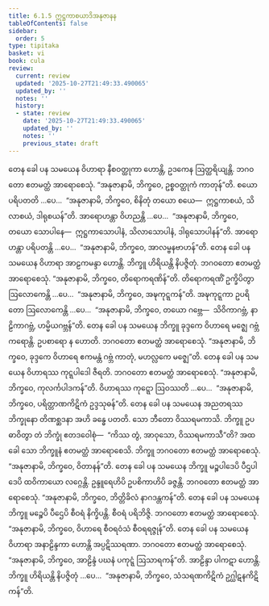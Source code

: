 ```yaml
---
title: 6.1.5 ဣဋ္ဌကာစယာဒိအနုဇာနန
tableOfContents: false
sidebar:
  order: 5
type: tipitaka
basket: vi
book: cula
review:
  current: review
  updated: '2025-10-27T21:49:33.490065'
  updated_by: ''
  notes: ''
  history:
  - state: review
    date: '2025-10-27T21:49:33.490065'
    updated_by: ''
    notes: ''
    previous_state: draft
---
```



<ReviewStatus review={frontmatter.review} showDetails={true} />

<HypothesisAnnotation frontmatter={frontmatter} />

<DynamicBreadcrumb />

<Division number="300" book="cula" e="ch" v="4" p="297">

<Paragraph number="1292" book="cula">
တေန ခေါ ပန သမယေန ဝိဟာရာ နီစဝတ္ထုကာ ဟောန္တိ, ဥဒကေန ဩတ္ထရိယျန္တိ. ဘဂဝတော ဧတမတ္ထံ အာရောစေသုံ. “အနုဇာနာမိ, ဘိက္ခဝေ, ဥစ္စဝတ္ထုကံ ကာတုန်”တိ. စယော ပရိပတတိ …ပေ…  “အနုဇာနာမိ, ဘိက္ခဝေ, စိနိတုံ တယော စယေ—  ဣဋ္ဌကာစယံ, သိလာစယံ, ဒါရုစယန်”တိ. အာရောဟန္တာ ဝိဟညန္တိ …ပေ…  “အနုဇာနာမိ, ဘိက္ခဝေ, တယော သောပါနေ—  ဣဋ္ဌကာသောပါနံ, သိလာသောပါနံ, ဒါရုသောပါနန်”တိ. အာရောဟန္တာ ပရိပတန္တိ …ပေ…  “အနုဇာနာမိ, ဘိက္ခဝေ, အာလမ္ဗနဗာဟန်”တိ.
</Paragraph>

<Paragraph number="1293" book="cula">
တေန ခေါ ပန သမယေန ဝိဟာရာ အာဠကမန္ဒာ ဟောန္တိ. ဘိက္ခူ ဟိရိယန္တိ နိပဇ္ဇိတုံ. ဘဂဝတော ဧတမတ္ထံ အာရောစေသုံ. “အနုဇာနာမိ, ဘိက္ခဝေ, တိရောကရဏိန်”တိ. တိရောကရဏိံ ဥက္ခိပိတွာ ဩလောကေန္တိ …ပေ…  “အနုဇာနာမိ, ဘိက္ခဝေ, အဍ္ဎကုဋ္ဋကန်”တိ. အဍ္ဎကုဋ္ဋကာ ဥပရိတော ဩလောကေန္တိ …ပေ…  “အနုဇာနာမိ, ဘိက္ခဝေ, တယော ဂဗ္ဘေ—  သိဝိကာဂဗ္ဘံ, နာဠိကာဂဗ္ဘံ, ဟမ္မိယဂဗ္ဘန်”တိ.
</Paragraph>

<Paragraph number="1294" book="cula">
တေန ခေါ ပန သမယေန ဘိက္ခူ ခုဒ္ဒကေ ဝိဟာရေ မဇ္ဈေ ဂဗ္ဘံ ကရောန္တိ. ဥပစာရော န ဟောတိ. ဘဂဝတော ဧတမတ္ထံ အာရောစေသုံ. “အနုဇာနာမိ, ဘိက္ခဝေ, ခုဒ္ဒကေ ဝိဟာရေ ဧကမန္တံ ဂဗ္ဘံ ကာတုံ, မဟလ္လကေ မဇ္ဈေ”တိ.
</Paragraph>

<Paragraph number="1295" book="cula">
တေန ခေါ ပန သမယေန ဝိဟာရဿ ကုဋ္ဋပါဒေါ ဇီရတိ. ဘဂဝတော ဧတမတ္ထံ အာရောစေသုံ. “အနုဇာနာမိ, ဘိက္ခဝေ, ကုလင်္ကပါဒကန်”တိ. ဝိဟာရဿ ကုဋ္ဋော ဩဝဿတိ …ပေ…  “အနုဇာနာမိ, ဘိက္ခဝေ, ပရိတ္တာဏကိဋိကံ ဥဒ္ဒသုဓန်”တိ.
</Paragraph>

<Paragraph number="1296" book="cula">
တေန ခေါ ပန သမယေန အညတရဿ ဘိက္ခုနော တိဏစ္ဆဒနာ အဟိ ခန္ဓေ ပတတိ. သော ဘီတော ဝိဿရမကာသိ. ဘိက္ခူ ဥပဓာဝိတွာ တံ ဘိက္ခုံ ဧတဒဝေါစုံ—  “ကိဿ တွံ, အာဝုသော, ဝိဿရမကာသီ”တိ? အထ ခေါ သော ဘိက္ခူနံ ဧတမတ္ထံ အာရောစေသိ. ဘိက္ခူ ဘဂဝတော ဧတမတ္ထံ အာရောစေသုံ. “အနုဇာနာမိ, ဘိက္ခဝေ, ဝိတာနန်”တိ.
</Paragraph>

<Paragraph number="1297" book="cula">
တေန ခေါ ပန သမယေန ဘိက္ခူ မဉ္စပါဒေပိ ပီဌပါဒေပိ ထဝိကာယော လဂ္ဂေန္တိ. ဥန္ဒူရေဟိပိ ဥပစိကာဟိပိ ခဇ္ဇန္တိ. ဘဂဝတော ဧတမတ္ထံ အာရောစေသုံ. “အနုဇာနာမိ, ဘိက္ခဝေ, ဘိတ္တိခိလံ နာဂဒန္တကန်”တိ.
</Paragraph>

<Paragraph number="1298" book="cula">
တေန ခေါ ပန သမယေန ဘိက္ခူ မဉ္စေပိ ပီဌေပိ စီဝရံ နိက္ခိပန္တိ. စီဝရံ ပရိဘိဇ္ဇိ. ဘဂဝတော ဧတမတ္ထံ အာရောစေသုံ. “အနုဇာနာမိ, ဘိက္ခဝေ, ဝိဟာရေ စီဝရဝံသံ စီဝရရဇ္ဇုန်”တိ.
</Paragraph>

<Paragraph number="1299" book="cula">
တေန ခေါ ပန သမယေန ဝိဟာရာ အနာဠိန္ဒကာ ဟောန္တိ အပ္ပဋိဿရဏာ. ဘဂဝတော ဧတမတ္ထံ အာရောစေသုံ. “အနုဇာနာမိ, ဘိက္ခဝေ, အာဠိန္ဒံ ပဃနံ ပကုဋ္ဋံ ဩသာရကန်”တိ. အာဠိန္ဒာ ပါကဋာ ဟောန္တိ. ဘိက္ခူ ဟိရိယန္တိ နိပဇ္ဇိတုံ …ပေ…  “အနုဇာနာမိ, ဘိက္ခဝေ, သံသရဏကိဋိကံ ဥဂ္ဃါဋနကိဋိကန်”တိ.
</Paragraph>
</Division>